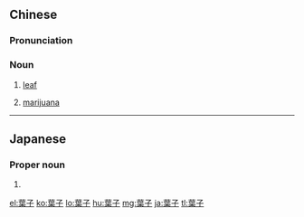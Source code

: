 {{also|叶子}}
==Chinese==
{{zh-forms|s=叶子}}

===Pronunciation===
{{zh-pron
|m=yèzi
|c=jip6 zi2
|cat=n
}}

===Noun===
{{zh-noun|mw=片|mw2=張}}

# [[leaf]]
# {{lb|zh|slang|drug}} [[marijuana]]
#: {{zh-x|飛 葉子|to smoke '''marijuana'''.}}

{{zh-cat|Elementary}}
{{zh-cat|Recreational drugs}}
----

==Japanese==
{{ja-kanjitab|よう|こ|yomi=on}}

===Proper noun===
{{ja-pos|ようこ|proper}}

# {{given name|female|lang=ja|sort=ようこ}}

[[el:葉子]]
[[ko:葉子]]
[[lo:葉子]]
[[hu:葉子]]
[[mg:葉子]]
[[ja:葉子]]
[[tl:葉子]]